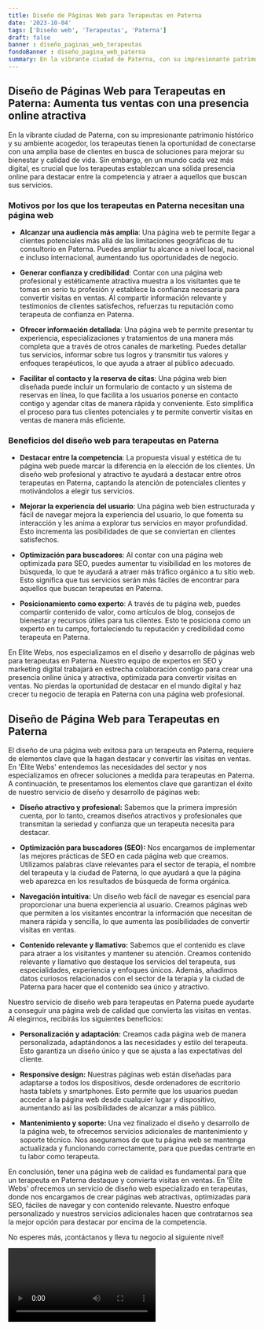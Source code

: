 ```yaml
---
title: Diseño de Páginas Web para Terapeutas en Paterna
date: '2023-10-04'
tags: ['Diseño web', 'Terapeutas', 'Paterna']
draft: false
banner : diseño_paginas_web_terapeutas
fondoBanner : diseño_pagina_web_paterna
summary: En la vibrante ciudad de Paterna, con su impresionante patrimonio histórico y su ambiente acogedor, los terapeutas tienen la oportunidad de conectarse con una amplia base de clientes en busca de soluciones para mejorar su bienestar y calidad de vida. Sin embargo, en un mundo cada vez más digital, es crucial que los terapeutas establezcan una sólida presencia online para destacar entre la competencia y atraer a aquellos que buscan sus servicios.
---
```


## Diseño de Páginas Web para Terapeutas en Paterna: Aumenta tus ventas con una presencia online atractiva

En la vibrante ciudad de Paterna, con su impresionante patrimonio histórico y su ambiente acogedor, los terapeutas tienen la oportunidad de conectarse con una amplia base de clientes en busca de soluciones para mejorar su bienestar y calidad de vida. Sin embargo, en un mundo cada vez más digital, es crucial que los terapeutas establezcan una sólida presencia online para destacar entre la competencia y atraer a aquellos que buscan sus servicios.

### Motivos por los que los terapeutas en Paterna necesitan una página web

- **Alcanzar una audiencia más amplia**: Una página web te permite llegar a clientes potenciales más allá de las limitaciones geográficas de tu consultorio en Paterna. Puedes ampliar tu alcance a nivel local, nacional e incluso internacional, aumentando tus oportunidades de negocio.

- **Generar confianza y credibilidad**: Contar con una página web profesional y estéticamente atractiva muestra a los visitantes que te tomas en serio tu profesión y establece la confianza necesaria para convertir visitas en ventas. Al compartir información relevante y testimonios de clientes satisfechos, refuerzas tu reputación como terapeuta de confianza en Paterna.

- **Ofrecer información detallada**: Una página web te permite presentar tu experiencia, especializaciones y tratamientos de una manera más completa que a través de otros canales de marketing. Puedes detallar tus servicios, informar sobre tus logros y transmitir tus valores y enfoques terapéuticos, lo que ayuda a atraer al público adecuado.

- **Facilitar el contacto y la reserva de citas**: Una página web bien diseñada puede incluir un formulario de contacto y un sistema de reservas en línea, lo que facilita a los usuarios ponerse en contacto contigo y agendar citas de manera rápida y conveniente. Esto simplifica el proceso para tus clientes potenciales y te permite convertir visitas en ventas de manera más eficiente.

### Beneficios del diseño web para terapeutas en Paterna

- **Destacar entre la competencia**: La propuesta visual y estética de tu página web puede marcar la diferencia en la elección de los clientes. Un diseño web profesional y atractivo te ayudará a destacar entre otros terapeutas en Paterna, captando la atención de potenciales clientes y motivándolos a elegir tus servicios.

- **Mejorar la experiencia del usuario**: Una página web bien estructurada y fácil de navegar mejora la experiencia del usuario, lo que fomenta su interacción y les anima a explorar tus servicios en mayor profundidad. Esto incrementa las posibilidades de que se conviertan en clientes satisfechos.

- **Optimización para buscadores**: Al contar con una página web optimizada para SEO, puedes aumentar tu visibilidad en los motores de búsqueda, lo que te ayudará a atraer más tráfico orgánico a tu sitio web. Esto significa que tus servicios serán más fáciles de encontrar para aquellos que buscan terapeutas en Paterna.

- **Posicionamiento como experto**: A través de tu página web, puedes compartir contenido de valor, como artículos de blog, consejos de bienestar y recursos útiles para tus clientes. Esto te posiciona como un experto en tu campo, fortaleciendo tu reputación y credibilidad como terapeuta en Paterna.

En Elite Webs, nos especializamos en el diseño y desarrollo de páginas web para terapeutas en Paterna. Nuestro equipo de expertos en SEO y marketing digital trabajará en estrecha colaboración contigo para crear una presencia online única y atractiva, optimizada para convertir visitas en ventas. No pierdas la oportunidad de destacar en el mundo digital y haz crecer tu negocio de terapia en Paterna con una página web profesional.

<GifSeo />

<Cta />

## Diseño de Página Web para Terapeutas en Paterna

El diseño de una página web exitosa para un terapeuta en Paterna, requiere de elementos clave que la hagan destacar y convertir las visitas en ventas. En 'Élite Webs' entendemos las necesidades del sector y nos especializamos en ofrecer soluciones a medida para terapeutas en Paterna. A continuación, te presentamos los elementos clave que garantizan el éxito de nuestro servicio de diseño y desarrollo de páginas web:

- **Diseño atractivo y profesional:** Sabemos que la primera impresión cuenta, por lo tanto, creamos diseños atractivos y profesionales que transmitan la seriedad y confianza que un terapeuta necesita para destacar.

- **Optimización para buscadores (SEO):** Nos encargamos de implementar las mejores prácticas de SEO en cada página web que creamos. Utilizamos palabras clave relevantes para el sector de terapia, el nombre del terapeuta y la ciudad de Paterna, lo que ayudará a que la página web aparezca en los resultados de búsqueda de forma orgánica.

- **Navegación intuitiva:** Un diseño web fácil de navegar es esencial para proporcionar una buena experiencia al usuario. Creamos páginas web que permiten a los visitantes encontrar la información que necesitan de manera rápida y sencilla, lo que aumenta las posibilidades de convertir visitas en ventas.

- **Contenido relevante y llamativo:** Sabemos que el contenido es clave para atraer a los visitantes y mantener su atención. Creamos contenido relevante y llamativo que destaque los servicios del terapeuta, sus especialidades, experiencia y enfoques únicos. Además, añadimos datos curiosos relacionados con el sector de la terapia y la ciudad de Paterna para hacer que el contenido sea único y atractivo.

Nuestro servicio de diseño web para terapeutas en Paterna puede ayudarte a conseguir una página web de calidad que convierta las visitas en ventas. Al elegirnos, recibirás los siguientes beneficios:

- **Personalización y adaptación:** Creamos cada página web de manera personalizada, adaptándonos a las necesidades y estilo del terapeuta. Esto garantiza un diseño único y que se ajusta a las expectativas del cliente.

- **Responsive design:** Nuestras páginas web están diseñadas para adaptarse a todos los dispositivos, desde ordenadores de escritorio hasta tablets y smartphones. Esto permite que los usuarios puedan acceder a la página web desde cualquier lugar y dispositivo, aumentando así las posibilidades de alcanzar a más público.

- **Mantenimiento y soporte:** Una vez finalizado el diseño y desarrollo de la página web, te ofrecemos servicios adicionales de mantenimiento y soporte técnico. Nos aseguramos de que tu página web se mantenga actualizada y funcionando correctamente, para que puedas centrarte en tu labor como terapeuta.

En conclusión, tener una página web de calidad es fundamental para que un terapeuta en Paterna destaque y convierta visitas en ventas. En 'Élite Webs' ofrecemos un servicio de diseño web especializado en terapeutas, donde nos encargamos de crear páginas web atractivas, optimizadas para SEO, fáciles de navegar y con contenido relevante. Nuestro enfoque personalizado y nuestros servicios adicionales hacen que contratarnos sea la mejor opción para destacar por encima de la competencia.

No esperes más, ¡contáctanos y lleva tu negocio al siguiente nivel!

<Video />

<CtaBot job='Terapeutas' city='Paterna'/>

<Gmaps query='Paterna+españa+maps' />